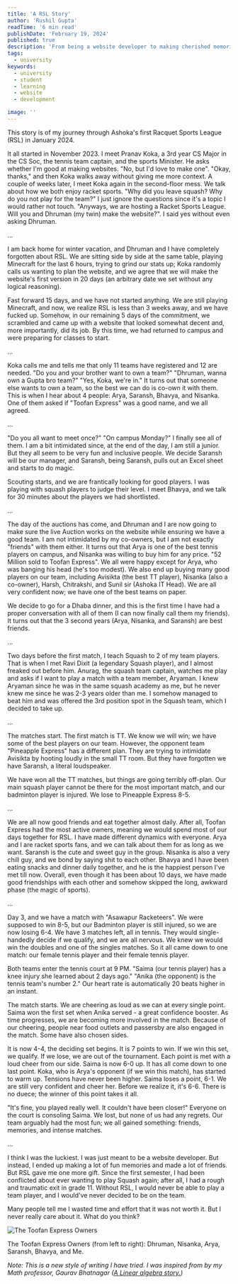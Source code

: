 ```yaml
---
title: 'A RSL Story'
author: 'Rushil Gupta'
readTime: '6 min read'
publishDate: 'February 19, 2024'
published: true
description: 'From being a website developer to making cherished memories: The RSL journey unfolds.'
tags:
  - university
keywords:
  - university
  - student
  - learning
  - website
  - development

image: ''
---
```


<BlogInfo frontmatter={frontmatter} />

This story is of my journey through Ashoka's first Racquet Sports League (RSL) in January 2024.

It all started in November 2023. I meet Pranav Koka, a 3rd year CS Major in the CS Soc, the tennis team captain, and the sports Minister. He asks
whether I'm good at making websites. "No, but I'd love to make one". "Okay, thanks," and then Koka walks away without giving me more context. A couple
of weeks later, I meet Koka again in the second-floor mess. We talk about how we both enjoy racket sports. "Why did you leave squash? Why do you not
play for the team?" I just ignore the questions since it's a topic I would rather not touch. "Anyways, we are hosting a Racket Sports League. Will you
and Dhruman (my twin) make the website?". I said yes without even asking Dhruman.

<p className="w-full text-center font-bold py-1">...</p>

I am back home for winter vacation, and Dhruman and I have completely forgotten about RSL. We are sitting side by side at the same table, playing
Minecraft for the last 6 hours, trying to grind our stats up; Koka randomly calls us wanting to plan the website, and we agree that we will make the
website's first version in 20 days (an arbitrary date we set without any logical reasoning).

Fast forward 15 days, and we have not started anything. We are still playing Minecraft, and now, we realize RSL is less than 3 weeks away, and we have
fucked up. Somehow, in our remaining 5 days of the commitment, we scrambled and came up with a website that looked somewhat decent and, more
importantly, did its job. By this time, we had returned to campus and were preparing for classes to start.

<p className="w-full text-center font-bold py-1">...</p>

Koka calls me and tells me that only 11 teams have registered and 12 are needed. "Do you and your brother want to own a team?" "Dhruman, wanna own a
Gupta bro team?" "Yes, Koka, we're in." It turns out that someone else wants to own a team, so the best we can do is co-own it with them. This is when
I hear about 4 people: Arya, Saransh, Bhavya, and Nisanka. One of them asked if "Toofan Express" was a good name, and we all agreed.

<p className="w-full text-center font-bold py-1">...</p>

"Do you all want to meet once?" "On campus Monday?" I finally see all of them. I am a bit intimidated since, at the end of the day, I am still a
junior. But they all seem to be very fun and inclusive people. We decide Saransh will be our manager, and Saransh, being Saransh, pulls out an Excel
sheet and starts to do magic.

Scouting starts, and we are frantically looking for good players. I was playing with squash players to judge their level. I meet Bhavya, and we talk
for 30 minutes about the players we had shortlisted.

<p className="w-full text-center font-bold py-1">...</p>

The day of the auctions has come, and Dhruman and I are now going to make sure the live Auction works on the website while ensuring we have a good
team. I am not intimidated by my co-owners, but I am not exactly "friends" with them either. It turns out that Arya is one of the best tennis players
on campus, and Nisanka was willing to buy him for any price. "52 Million sold to Toofan Express". We all were happy except for Arya, who was banging
his head (he's too modest). We also end up buying many good players on our team, including Avisikta (the best TT player), Nisanka (also a co-owner),
Harsh, Chitrakshi, and Sunil sir (Ashoka IT Head). We are all very confident now; we have one of the best teams on paper.

We decide to go for a Dhaba dinner, and this is the first time I have had a proper conversation with all of them (I can now finally call them my
friends). It turns out that the 3 second years (Arya, Nisanka, and Saransh) are best friends.

<p className="w-full text-center font-bold py-1">...</p>

Two days before the first match, I teach Squash to 2 of my team players. That is when I met Ravi Dixit (a legendary Squash player), and I almost
freaked out before him. Anurag, the squash team captain, watches me play and asks if I want to play a match with a team member, Aryaman. I knew
Aryaman since he was in the same squash academy as me, but he never knew me since he was 2-3 years older than me. I somehow managed to beat him and
was offered the 3rd position spot in the Squash team, which I decided to take up.

<p className="w-full text-center font-bold py-1">...</p>

The matches start. The first match is TT. We know we will win; we have some of the best players on our team. However, the opponent team "Pineapple
Express" has a different plan. They are trying to intimidate Avisikta by hooting loudly in the small TT room. But they have forgotten we have Saransh,
a literal loudspeaker.

We have won all the TT matches, but things are going terribly off-plan. Our main squash player cannot be there for the most important match, and our
badminton player is injured. We lose to Pineapple Express 8-5.

<p className="w-full text-center font-bold py-1">...</p>

We are all now good friends and eat together almost daily. After all, Toofan Express had the most active owners, meaning we would spend most of our
days together for RSL. I have made different dynamics with everyone. Arya and I are racket sports fans, and we can talk about them for as long as we
want. Saransh is the cute and sweet guy in the group. Nisanka is also a very chill guy, and we bond by saying shit to each other. Bhavya and I have
been eating snacks and dinner daily together, and he is the happiest person I've met till now. Overall, even though it has been about 10 days, we have
made good friendships with each other and somehow skipped the long, awkward phase (the magic of sports).

<p className="w-full text-center font-bold py-1">...</p>

Day 3, and we have a match with "Asawapur Racketeers". We were supposed to win 8-5, but our Badminton player is still injured, so we are now losing
6-4. We have 3 matches left, all in tennis. They would single-handedly decide if we qualify, and we are all nervous. We knew we would win the doubles
and one of the singles matches. So it all came down to one match: our female tennis player and their female tennis player.

Both teams enter the tennis court at 9 PM. "Saima (our tennis player) has a knee injury she learned about 2 days ago." "Anika (the opponent) is the
tennis team's number 2." Our heart rate is automatically 20 beats higher in an instant.

The match starts. We are cheering as loud as we can at every single point. Saima won the first set when Anika served - a great confidence booster. As
time progresses, we are becoming more involved in the match. Because of our cheering, people near food outlets and passersby are also engaged in the
match. Some have also chosen sides.

It is now 4-4, the deciding set begins. It is 7 points to win. If we win this set, we qualify. If we lose, we are out of the tournament. Each point is
met with a loud cheer from our side. Saima is now 6-0 up. It has all come down to one last point. Koka, who is Arya's opponent (if we win this match),
has started to warm up. Tensions have never been higher. Saima loses a point, 6-1. We are still very confident and cheer her. Before we realize it,
it's 6-6. There is no duece; the winner of this point takes it all.

"It's fine, you played really well. It couldn't have been closer!" Everyone on the court is consoling Saima. We lost, but none of us had any regrets.
Our team arguably had the most fun; we all gained something: friends, memories, and intense matches.

<p className="w-full text-center font-bold py-1">...</p>

I think I was the luckiest. I was just meant to be a website developer. But instead, I ended up making a lot of fun memories and made a lot of
friends. But RSL gave me one more gift. Since the first semester, I had been conflicted about ever wanting to play Squash again; after all, I had a
rough and traumatic exit in grade 11. Without RSL, I would never be able to play a team player, and I would've never decided to be on the team.

Many people tell me I wasted time and effort that it was not worth it. But I never really care about it. What do you think?

<div className="image-caption">
  <img src="/blogs/racquet-sports-league/toofan-express-owners.JPG" alt="The Toofan Express Owners" className="w-full mx-auto" />
  <p>The Toofan Express Owners (from left to right): Dhruman, Nisanka, Arya, Saransh, Bhavya, and Me.</p>
</div>

_Note: This is a new style of writing I have tried. I was inspired from by my Math professor, Gaurav Bhatnagar
([A Linear algebra story.](https://gauravbhatnagar.org/2023/08/09/a-linear-algebra-story/))_
